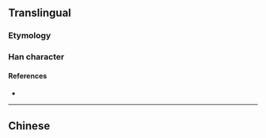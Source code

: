 {{character info/new}}
{{also|剄}}
==Translingual==

===Etymology===
{{Han simp|剄|f=巠|t=𢀖}}

===Han character===
{{Han char|rn=18|rad=刀|as=05|sn=7|four=|canj=NMLN|ids=⿰𢀖刂}}

====References====
* {{Han ref|kx=0138.281|hdz=10332.020|uh=522D|ud=21037}}

----

==Chinese==
{{zh-see|剄}}